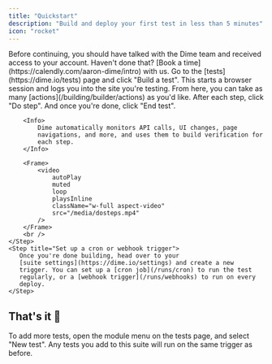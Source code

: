 ```yaml
---
title: "Quickstart"
description: "Build and deploy your first test in less than 5 minutes"
icon: "rocket"
---
```


<Note>
  Before continuing, you should have talked with the Dime team and received
  access to your account. Haven't done that? [Book a
  time](https://calendly.com/aaron-dime/intro) with us.
</Note>

<Steps titleSize="h3">
    <Step title="Start the builder">
        Go to the [tests](https://dime.io/tests) page and click 
        "Build a test". This starts a browser session and logs you
        into the site you're testing.
    </Step>
    <Step title="Define test steps">
        From here, you can take as many [actions](/building/builder/actions)
        as you'd like. After each step, click "Do step". And once you're
        done, click "End test".

        <Info>
            Dime automatically monitors API calls, UI changes, page
            navigations, and more, and uses them to build verification for
            each step.
        </Info>

        <Frame>
            <video
                autoPlay
                muted
                loop
                playsInline
                className="w-full aspect-video"
                src="/media/dosteps.mp4"
            />
        </Frame>
        <br />
    </Step>
    <Step title="Set up a cron or webhook trigger">
       Once you're done building, head over to your
       [suite settings](https://dime.io/settings) and create a new
       trigger. You can set up a [cron job](/runs/cron) to run the test
       regularly, or a [webhook trigger](/runs/webhooks) to run on every
       deploy.
    </Step>

</Steps>

## That's it 🎉

To add more tests, open the module menu <Icon icon="ellipsis-vertical" />
on the tests page, and select "New test". Any tests you add to this suite
will run on the same trigger as before.
